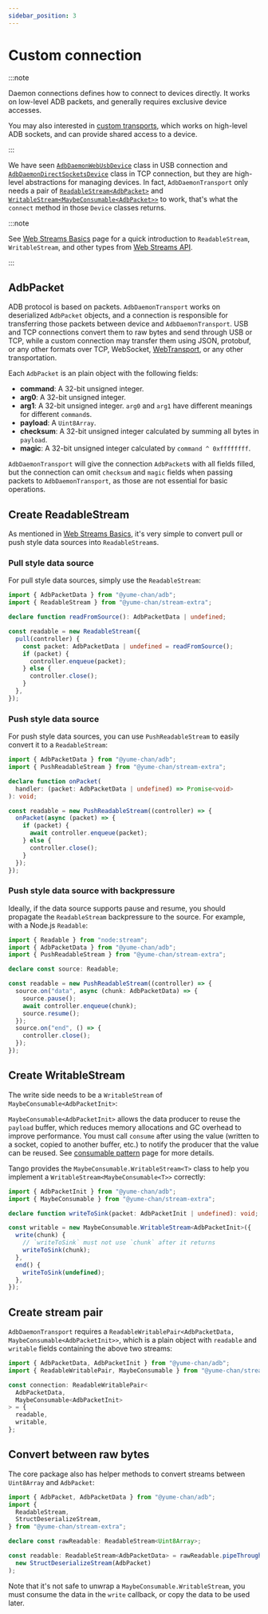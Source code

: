 ```yaml
---
sidebar_position: 3
---
```


# Custom connection

:::note

Daemon connections defines how to connect to devices directly. It works on low-level ADB packets, and generally requires exclusive device accesses.

You may also interested in [custom transports](../custom-transport/index.mdx), which works on high-level ADB sockets, and can provide shared access to a device.

:::

We have seen [`AdbDaemonWebUsbDevice`](./usb/get-devices.mdx) class in USB connection and [`AdbDaemonDirectSocketsDevice`](./tcp/create-connection.mdx#adbdaemondirectsocketsdevice) class in TCP connection, but they are high-level abstractions for managing devices. In fact, `AdbDaemonTransport` only needs a pair of [`ReadableStream<AdbPacket>`](https://developer.mozilla.org/en-US/docs/Web/API/ReadableStream) and [`WritableStream<MaybeConsumable<AdbPacket>>`](https://developer.mozilla.org/en-US/docs/Web/API/WritableStream) to work, that's what the `connect` method in those `Device` classes returns.

:::note

See [Web Streams Basics](../web-stream/index.mdx) page for a quick introduction to `ReadableStream`, `WritableStream`, and other types from [Web Streams API](https://developer.mozilla.org/en-US/docs/Web/API/Streams_API).

:::

## AdbPacket

ADB protocol is based on packets. `AdbDaemonTransport` works on deserialized `AdbPacket` objects, and a connection is responsible for transferring those packets between device and `AdbDaemonTransport`. USB and TCP connections convert them to raw bytes and send through USB or TCP, while a custom connection may transfer them using JSON, protobuf, or any other formats over TCP, WebSocket, [WebTransport](https://developer.mozilla.org/en-US/docs/Web/API/WebTransport), or any other transportation.

Each `AdbPacket` is an plain object with the following fields:

- **command**: A 32-bit unsigned integer.
- **arg0**: A 32-bit unsigned integer.
- **arg1**: A 32-bit unsigned integer. `arg0` and `arg1` have different meanings for different `command`s.
- **payload**: A `Uint8Array`.
- **checksum**: A 32-bit unsigned integer calculated by summing all bytes in `payload`.
- **magic**: A 32-bit unsigned integer calculated by `command ^ 0xffffffff`.

`AdbDaemonTransport` will give the connection `AdbPacket`s with all fields filled, but the connection can omit `checksum` and `magic` fields when passing packets to `AdbDaemonTransport`, as those are not essential for basic operations.

## Create ReadableStream

As mentioned in [Web Streams Basics](../web-stream/index.mdx), it's very simple to convert pull or push style data sources into `ReadableStream`s.

### Pull style data source

For pull style data sources, simply use the `ReadableStream`:

```ts transpile
import { AdbPacketData } from "@yume-chan/adb";
import { ReadableStream } from "@yume-chan/stream-extra";

declare function readFromSource(): AdbPacketData | undefined;

const readable = new ReadableStream({
  pull(controller) {
    const packet: AdbPacketData | undefined = readFromSource();
    if (packet) {
      controller.enqueue(packet);
    } else {
      controller.close();
    }
  },
});
```

### Push style data source

For push style data sources, you can use `PushReadableStream` to easily convert it to a `ReadableStream`:

```ts transpile
import { AdbPacketData } from "@yume-chan/adb";
import { PushReadableStream } from "@yume-chan/stream-extra";

declare function onPacket(
  handler: (packet: AdbPacketData | undefined) => Promise<void>
): void;

const readable = new PushReadableStream((controller) => {
  onPacket(async (packet) => {
    if (packet) {
      await controller.enqueue(packet);
    } else {
      controller.close();
    }
  });
});
```

### Push style data source with backpressure

Ideally, if the data source supports pause and resume, you should propagate the `ReadableStream` backpressure to the source. For example, with a Node.js `Readable`:

```ts transpile
import { Readable } from "node:stream";
import { AdbPacketData } from "@yume-chan/adb";
import { PushReadableStream } from "@yume-chan/stream-extra";

declare const source: Readable;

const readable = new PushReadableStream((controller) => {
  source.on("data", async (chunk: AdbPacketData) => {
    source.pause();
    await controller.enqueue(chunk);
    source.resume();
  });
  source.on("end", () => {
    controller.close();
  });
});
```

## Create WritableStream

The write side needs to be a `WritableStream` of `MaybeConsumable<AdbPacketInit>`:

`MaybeConsumable<AdbPacketInit>` allows the data producer to reuse the `payload` buffer, which reduces memory allocations and GC overhead to improve performance. You must call `consume` after using the value (written to a socket, copied to another buffer, etc.) to notify the producer that the value can be reused. See [consumable pattern](../consumable.mdx) page for more details.

Tango provides the `MaybeConsumable.WritableStream<T>` class to help you implement a `WritableStream<MaybeConsumable<T>>` correctly:

```ts transpile
import { AdbPacketInit } from "@yume-chan/adb";
import { MaybeConsumable } from "@yume-chan/stream-extra";

declare function writeToSink(packet: AdbPacketInit | undefined): void;

const writable = new MaybeConsumable.WritableStream<AdbPacketInit>({
  write(chunk) {
    // `writeToSink` must not use `chunk` after it returns
    writeToSink(chunk);
  },
  end() {
    writeToSink(undefined);
  },
});
```

## Create stream pair

`AdbDaemonTransport` requires a `ReadableWritablePair<AdbPacketData, MaybeConsumable<AdbPacketInit>>`, which is a plain object with `readable` and `writable` fields containing the above two streams:

```ts transpile
import { AdbPacketData, AdbPacketInit } from "@yume-chan/adb";
import { ReadableWritablePair, MaybeConsumable } from "@yume-chan/stream-extra";

const connection: ReadableWritablePair<
  AdbPacketData,
  MaybeConsumable<AdbPacketInit>
> = {
  readable,
  writable,
};
```

## Convert between raw bytes

The core package also has helper methods to convert streams between `Uint8Array` and `AdbPacket`:

```ts transpile
import { AdbPacket, AdbPacketData } from "@yume-chan/adb";
import {
  ReadableStream,
  StructDeserializeStream,
} from "@yume-chan/stream-extra";

declare const rawReadable: ReadableStream<Uint8Array>;

const readable: ReadableStream<AdbPacketData> = rawReadable.pipeThrough(
  new StructDeserializeStream(AdbPacket)
);
```

Note that it's not safe to unwrap a `MaybeConsumable.WritableStream`, you must consume the data in the `write` callback, or copy the data to be used later.
